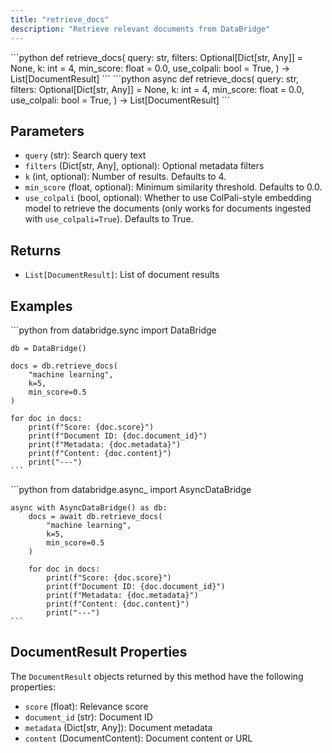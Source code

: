 ```yaml
---
title: "retrieve_docs"
description: "Retrieve relevant documents from DataBridge"
---
```


<Tabs>
  <Tab title="Sync">
    ```python
    def retrieve_docs(
        query: str,
        filters: Optional[Dict[str, Any]] = None,
        k: int = 4,
        min_score: float = 0.0,
        use_colpali: bool = True,
    ) -> List[DocumentResult]
    ```
  </Tab>
  <Tab title="Async">
    ```python
    async def retrieve_docs(
        query: str,
        filters: Optional[Dict[str, Any]] = None,
        k: int = 4,
        min_score: float = 0.0,
        use_colpali: bool = True,
    ) -> List[DocumentResult]
    ```
  </Tab>
</Tabs>

## Parameters

- `query` (str): Search query text
- `filters` (Dict[str, Any], optional): Optional metadata filters
- `k` (int, optional): Number of results. Defaults to 4.
- `min_score` (float, optional): Minimum similarity threshold. Defaults to 0.0.
- `use_colpali` (bool, optional): Whether to use ColPali-style embedding model to retrieve the documents (only works for documents ingested with `use_colpali=True`). Defaults to True.

## Returns

- `List[DocumentResult]`: List of document results

## Examples

<Tabs>
  <Tab title="Sync">
    ```python
    from databridge.sync import DataBridge
    
    db = DataBridge()
    
    docs = db.retrieve_docs(
        "machine learning",
        k=5,
        min_score=0.5
    )
    
    for doc in docs:
        print(f"Score: {doc.score}")
        print(f"Document ID: {doc.document_id}")
        print(f"Metadata: {doc.metadata}")
        print(f"Content: {doc.content}")
        print("---")
    ```
  </Tab>
  <Tab title="Async">
    ```python
    from databridge.async_ import AsyncDataBridge
    
    async with AsyncDataBridge() as db:
        docs = await db.retrieve_docs(
            "machine learning",
            k=5,
            min_score=0.5
        )
        
        for doc in docs:
            print(f"Score: {doc.score}")
            print(f"Document ID: {doc.document_id}")
            print(f"Metadata: {doc.metadata}")
            print(f"Content: {doc.content}")
            print("---")
    ```
  </Tab>
</Tabs>

## DocumentResult Properties

The `DocumentResult` objects returned by this method have the following properties:

- `score` (float): Relevance score
- `document_id` (str): Document ID
- `metadata` (Dict[str, Any]): Document metadata
- `content` (DocumentContent): Document content or URL 